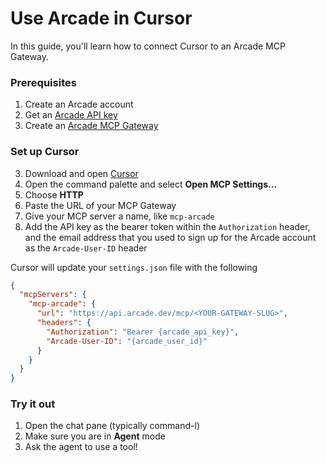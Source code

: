 

# Use Arcade in Cursor

In this guide, you'll learn how to connect Cursor to an Arcade MCP Gateway.

<Steps>

### Prerequisites

1. Create an <SignupLink linkLocation="docs:claude-desktop-client">Arcade account</SignupLink>
2. Get an [Arcade API key](/home/api-keys)
3. Create an [Arcade MCP Gateway](https://api.arcade.dev/dashboard/mcp-gateways)

### Set up Cursor

3. Download and open [Cursor](https://cursor.com/download)
4. Open the command palette and select **Open MCP Settings...**
5. Choose **HTTP**
6. Paste the URL of your MCP Gateway
7. Give your MCP server a name, like `mcp-arcade`
8. Add the API key as the bearer token within the `Authorization` header, and the email address that you used to sign up for the Arcade account as the `Arcade-User-ID` header

Cursor will update your `settings.json` file with the following

```json
{
  "mcpServers": {
    "mcp-arcade": {
      "url": "https://api.arcade.dev/mcp/<YOUR-GATEWAY-SLUG>",
      "headers": {
        "Authorization": "Bearer {arcade_api_key}",
        "Arcade-User-ID": "{arcade_user_id}"
      }
    }
  }
}
```

### Try it out

1. Open the chat pane (typically command-l)
1. Make sure you are in **Agent** mode
1. Ask the agent to use a tool!

</Steps>
